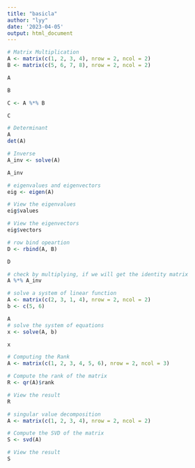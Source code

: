 ```yaml
---
title: "basicla"
author: "lyy"
date: '2023-04-05'
output: html_document
---
```


```r
# Matrix Multiplication
A <- matrix(c(1, 2, 3, 4), nrow = 2, ncol = 2)
B <- matrix(c(5, 6, 7, 8), nrow = 2, ncol = 2)

A

B

C <- A %*% B

C
```
```r
# Determinant
A
det(A)
```
```r
# Inverse
A_inv <- solve(A)

A_inv
```
```r
# eigenvalues and eigenvectors
eig <- eigen(A)

# View the eigenvalues
eig$values

# View the eigenvectors
eig$vectors
```
```r
# row bind opeartion
D <- rbind(A, B)

D
```

```r
# check by multiplying, if we will get the identity matrix
A %*% A_inv
```
```r
# solve a system of linear function
A <- matrix(c(2, 3, 1, 4), nrow = 2, ncol = 2)
b <- c(5, 6)

A
# solve the system of equations
x <- solve(A, b)

x
```
```r
# Computing the Rank
A <- matrix(c(1, 2, 3, 4, 5, 6), nrow = 2, ncol = 3)

# Compute the rank of the matrix
R <- qr(A)$rank

# View the result
R
```
```r
# singular value decomposition
A <- matrix(c(1, 2, 3, 4), nrow = 2, ncol = 2)

# Compute the SVD of the matrix
S <- svd(A)

# View the result
S
```

